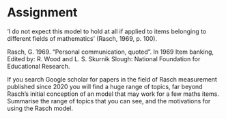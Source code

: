# Assignment

‘I do not expect this model to hold at all if applied to items belonging to different fields of mathematics’ (Rasch, 1969, p. 100).

Rasch, G. 1969. “Personal communication, quoted”. In 1969 Item banking, Edited by: R. Wood and L. S. Skurnik Slough: National Foundation for Educational Research.

If you search Google scholar for papers in the field of Rasch measurement published since 2020 you will find a huge range of topics, far beyond Rasch's initial conception of an model that may work for a few maths items. Summarise the range of topics that you can see, and the motivations for using the Rasch model.